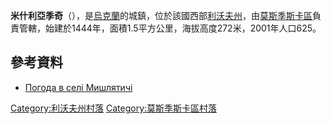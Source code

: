 {{coord|49|43|50|N|23|3|53|E|scale:100000|display=title}}

'''米什利亞季奇'''（{{lang-uk|Мишлятичі}}），是[[烏克蘭|烏克蘭]]的城鎮，位於該國西部[[利沃夫州|利沃夫州]]，由[[莫斯季斯卡區|莫斯季斯卡區]]負責管轄，始建於1444年，面積1.5平方公里，海拔高度272米，2001年人口625。

==參考資料==
* [http://weather.in.ua/ua/l'vovskaja/16010 Погода в селі Мишлятичі]

[[Category:利沃夫州村落|Category:利沃夫州村落]]
[[Category:莫斯季斯卡區村落|Category:莫斯季斯卡區村落]]


{{Lviv-geo-stub}}